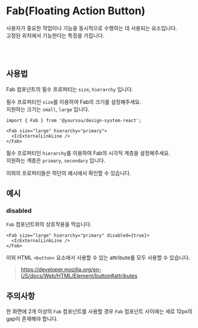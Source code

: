 
<Meta of={FabStories} />

# Fab(Floating Action Button)

사용자가 중요한 작업이나 기능을 동시적으로 수행하는 데 사용되는 요소입니다.<br/>
고정된 위치에서 기능한다는 특징을 가집니다.

<Canvas of={FabStories.Default} />
<Controls />

<br />
<br />

## 사용법

Fab 컴포넌트의 필수 프로퍼티는 `size`, `hierarchy` 입니다.

필수 프로퍼티인 `size`를 이용하여 Fab의 크기를 설정해주세요.<br/>
지원하는 크기는 `small`, `large` 입니다.

```tsx
import { Fab } from '@yourssu/design-system-react';
```

```tsx
<Fab size="large" hierarchy="primary">
  <IcExternalLinkLine />
</Fab>
```

<Canvas of={FabStories.Sizes} />

필수 프로퍼티인 `hierarchy`를 이용하여 Fab의 시각적 계층을 설정해주세요.<br/>
지원하는 계층은 `primary`, `secondary` 입니다.

<Canvas of={FabStories.Hierarchies} />

이외의 프로퍼티들은 하단의 예시에서 확인할 수 있습니다.

## 예시

### disabled

`Fab` 컴포넌트와의 상호작용을 막습니다.

```tsx
<Fab size="large" hierarchy="primary" disabled={true}>
  <IcExternalLinkLine />
</Fab>
```

<Canvas of={FabStories.Disabled} />
 
이외 HTML `<button>` 요소에서 사용할 수 있는 attribute를 모두 사용할 수 있습니다. <br/>
> https://developer.mozilla.org/en-US/docs/Web/HTML/Element/button#attributes

## 주의사항

한 화면에 2개 이상의 `Fab` 컴포넌트를 사용할 경우 `Fab` 컴포넌트 사이에는 세로 12px의 gap이 존재해야 합니다.
